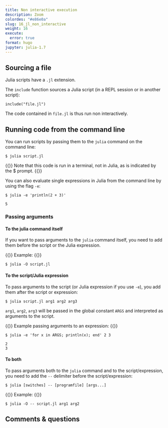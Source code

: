 ```yaml
---
title: Non interactive execution
description: Zoom
colordes: "#e86e0a"
slug: 16_jl_non_interactive
weight: 16
execute:
  error: true
format: hugo
jupyter: julia-1.7
---
```


## Sourcing a file

Julia scripts have a `.jl` extension.

The `include` function sources a Julia script (in a REPL session or in another script):

```.julia
include("file.jl")
```

The code contained in `file.jl` is thus run non interactively.

## Running code from the command line

You can run scripts by passing them to the `julia` command on the command line:

```shell
$ julia script.jl
```

{{<notes>}}
Note that this code is run in a terminal, not in Julia, as is indicated by the $ prompt.
{{</notes>}}


You can also evaluate single expressions in Julia from the command line by using the flag `-e`:

```shell
$ julia -e 'println(2 + 3)'
```

```
5
```

### Passing arguments

#### To the julia command itself

If you want to pass arguments to the `julia` command itself, you need to add them before the script or the Julia expression.

{{<ex>}}
Example:
{{</ex>}}

```shell
$ julia -O script.jl
```

#### To the script/Julia expression

To pass arguments to the script (or Julia expression if you use `-e`), you add them after the script or expression:

```shell
$ julia script.jl arg1 arg2 arg3
```

`arg1`, `arg2`, `arg3` will be passed in the global constant `ARGS` and interpreted as arguments to the script.

{{<ex>}}
Example passing arguments to an expression:
{{</ex>}}

```shell
$ julia -e 'for x in ARGS; println(x); end' 2 3
```

```
2
3
```

#### To both

To pass arguments both to the `julia` command and to the script/expression, you need to add the `--` delimiter before the script/expression:

```shell
$ julia [switches] -- [programfile] [args...]
```

{{<ex>}}
Example:
{{</ex>}}

```shell
$ julia -O -- script.jl arg1 arg2
```

## Comments & questions
